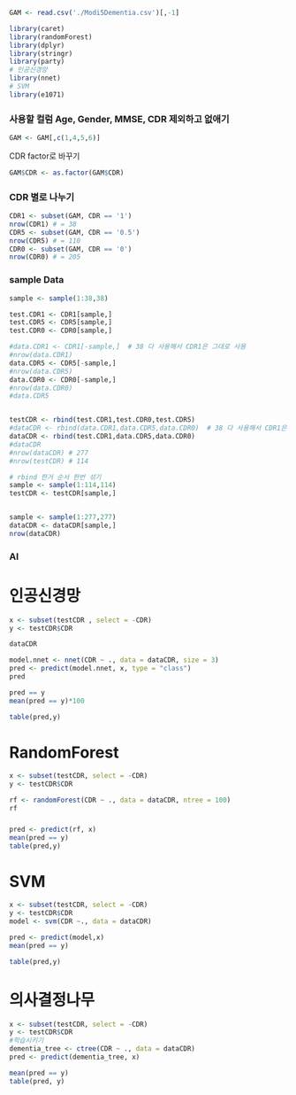 ```r
GAM <- read.csv('./Modi5Dementia.csv')[,-1]
```

```r
library(caret)
library(randomForest)
library(dplyr)
library(stringr)
library(party)
# 인공신경망
library(nnet)
# SVM
library(e1071)
```

### 사용할 컬럼 Age, Gender, MMSE, CDR 제외하고 없애기

```r
GAM <- GAM[,c(1,4,5,6)]
```

CDR factor로 바꾸기

```r
GAM$CDR <- as.factor(GAM$CDR)
```

### CDR 별로 나누기 

```r
CDR1 <- subset(GAM, CDR == '1')
nrow(CDR1) # = 38
CDR5 <- subset(GAM, CDR == '0.5')
nrow(CDR5) # = 110
CDR0 <- subset(GAM, CDR == '0')
nrow(CDR0) # = 205

```

### sample Data

```r
sample <- sample(1:38,38)

test.CDR1 <- CDR1[sample,]
test.CDR5 <- CDR5[sample,]
test.CDR0 <- CDR0[sample,]

#data.CDR1 <- CDR1[-sample,]  # 38 다 사용해서 CDR1은 그대로 사용 
#nrow(data.CDR1)
data.CDR5 <- CDR5[-sample,] 
#nrow(data.CDR5)
data.CDR0 <- CDR0[-sample,] 
#nrow(data.CDR0)
#data.CDR5


testCDR <- rbind(test.CDR1,test.CDR0,test.CDR5)
#dataCDR <- rbind(data.CDR1,data.CDR5,data.CDR0)  # 38 다 사용해서 CDR1은 그대로 사용 
dataCDR <- rbind(test.CDR1,data.CDR5,data.CDR0)
#dataCDR
#nrow(dataCDR) # 277
#nrow(testCDR) # 114

# rbind 한거 순서 한번 섞기
sample <- sample(1:114,114)
testCDR <- testCDR[sample,]


sample <- sample(1:277,277)
dataCDR <- dataCDR[sample,]
nrow(dataCDR)
```

### AI 

# 인공신경망 

```r
x <- subset(testCDR , select = -CDR)
y <- testCDR$CDR
```

```r
dataCDR
```

```r
model.nnet <- nnet(CDR ~ ., data = dataCDR, size = 3)
pred <- predict(model.nnet, x, type = "class")
pred
```

```r
pred == y
mean(pred == y)*100
```

```r
table(pred,y)
```

# RandomForest

```r
x <- subset(testCDR, select = -CDR)
y <- testCDR$CDR
```

```r
rf <- randomForest(CDR ~ ., data = dataCDR, ntree = 100) 
rf
```

### 

```r
pred <- predict(rf, x)
mean(pred == y)
table(pred,y)
```

# SVM

```r

x <- subset(testCDR, select = -CDR)
y <- testCDR$CDR
model <- svm(CDR ~., data = dataCDR)
```

```r
pred <- predict(model,x)
mean(pred == y)
```

```r
table(pred,y)
```

# 의사결정나무

```r
x <- subset(testCDR, select = -CDR)
y <- testCDR$CDR
#학습시키기
dementia_tree <- ctree(CDR ~ ., data = dataCDR)
pred <- predict(dementia_tree, x)
```

```r
mean(pred == y)
table(pred, y)
```
